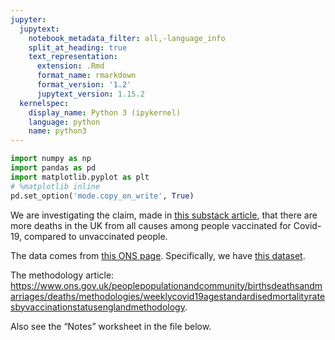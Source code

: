 ```yaml
---
jupyter:
  jupytext:
    notebook_metadata_filter: all,-language_info
    split_at_heading: true
    text_representation:
      extension: .Rmd
      format_name: rmarkdown
      format_version: '1.2'
      jupytext_version: 1.15.2
  kernelspec:
    display_name: Python 3 (ipykernel)
    language: python
    name: python3
---
```


```python
import numpy as np
import pandas as pd
import matplotlib.pyplot as plt
# %matplotlib inline
pd.set_option('mode.copy_on_write', True)
```

We are investigating the claim, made in [this substack article](https://thenobodywhoknowseverybody.substack.com/p/england-annus-horribilis), that there are more deaths in the UK from all causes among people vaccinated for Covid-19, compared to unvaccinated people.


The data comes from [this ONS page](https://www.ons.gov.uk/peoplepopulationandcommunity/birthsdeathsandmarriages/deaths/datasets/deathsbyvaccinationstatusengland).  Specifically, we have [this dataset](https://www.ons.gov.uk/file?uri=/peoplepopulationandcommunity/birthsdeathsandmarriages/deaths/datasets/deathsbyvaccinationstatusengland/deathsoccurringbetween1april2021and31may2023/referencetableaug2023.xlsx).


The methodology article: <https://www.ons.gov.uk/peoplepopulationandcommunity/birthsdeathsandmarriages/deaths/methodologies/weeklycovid19agestandardisedmortalityratesbyvaccinationstatusenglandmethodology>.

Also see the "Notes" worksheet in the file below.

